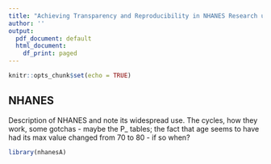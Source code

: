 ```yaml
---
title: "Achieving Transparency and Reproducibility in NHANES Research using R"
author: ''
output:
  pdf_document: default
  html_document:
    df_print: paged
---
```


```r
knitr::opts_chunk$set(echo = TRUE)
```

## NHANES

 Description of NHANES and note its widespread use.
The cycles, how they work, some gotchas - maybe the P_ tables; the fact that age seems to have had its max value changed from 70 to 80 - if so when?

```r
library(nhanesA)
```
